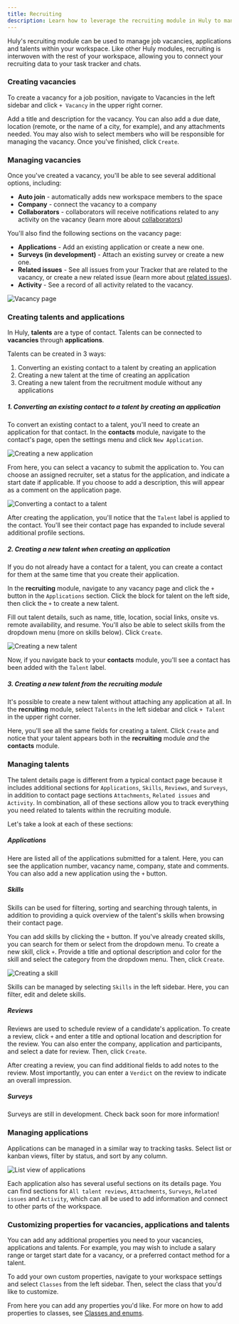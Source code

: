 ```yaml
---
title: Recruiting
description: Learn how to leverage the recruiting module in Huly to manage job vacancies, applications and talents.
---
```



Huly's recruiting module can be used to manage job vacancies, applications and talents within your workspace. Like other Huly modules, recruiting is interwoven with the rest of your workspace, allowing you to connect your recruiting data to your task tracker and chats.

### Creating vacancies

To create a vacancy for a job position, navigate to Vacancies in the left sidebar and click `+ Vacancy` in the upper right corner.

Add a title and description for the vacancy. You can also add a due date, location (remote, or the name of a city, for example), and any attachments needed. You may also wish to select members who will be responsible for managing the vacancy. Once you've finished, click `Create`.

### Managing vacancies

Once you've created a vacancy, you'll be able to see several additional options, including: 

* **Auto join** - automatically adds new workspace members to the space
* **Company** - connect the vacancy to a company
* **Collaborators** - collaborators will receive notifications related to any activity on the vacancy (learn more about [collaborators](../task-tracking/issue-collaborators.mdx))

You'll also find the following sections on the vacancy page:

* **Applications** - Add an existing application or create a new one.
* **Surveys (in development)** - Attach an existing survey or create a new one.
* **Related issues** - See all issues from your Tracker that are related to the vacancy, or create a new related issue (learn more about [related issues](../task-tracking/related-issues.mdx)).
* **Activity** - See a record of all activity related to the vacancy.

<Image
  src={recruitingVacancy}
  alt="Vacancy page"
  inferSize
  quality="max"
/>

### Creating talents and applications

In Huly, **talents** are a type of contact. Talents can be connected to **vacancies** through **applications**. 

Talents can be created in 3 ways:

1. Converting an existing contact to a talent by creating an application
2. Creating a new talent at the time of creating an application
3. Creating a new talent from the recruitment module without any applications

##### 1. Converting an existing contact to a talent by creating an application

To convert an existing contact to a talent, you'll need to create an application for that contact. In the **contacts** module, navigate to the contact's page, open the settings menu and click `New Application`.

<Image
  src={recruitingNewApplication}
  alt="Creating a new application"
  inferSize
  quality="max"
/>

From here, you can select a vacancy to submit the application to. You can choose an assigned recruiter, set a status for the application, and indicate a start date if applicable. If you choose to add a description, this will appear as a comment on the application page.

<Image
  src={recruitingConvertTalent}
  alt="Converting a contact to a talent"
  inferSize
  quality="max"
/>

After creating the application, you'll notice that the `Talent` label is applied to the contact. You'll see their contact page has expanded to include several additional profile sections.

##### 2. Creating a new talent when creating an application

If you do not already have a contact for a talent, you can create a contact for them at the same time that you create their application.

In the **recruiting** module, navigate to any vacancy page and click the `+` button in the `Applications` section. Click the block for talent on the left side, then click the `+` to create a new talent.

Fill out talent details, such as name, title, location, social links, onsite vs. remote availability, and resume. You'll also be able to select skills from the dropdown menu (more on skills below). Click `Create`.

<Image
  src={recruitingNewTalent}
  alt="Creating a new talent"
  inferSize
  quality="max"
/>

Now, if you navigate back to your **contacts** module, you'll see a contact has been added with the `Talent` label.

##### 3. Creating a new talent from the recruiting module

It's possible to create a new talent without attaching any application at all. In the **recruiting** module, select `Talents` in the left sidebar and click `+ Talent` in the upper right corner.

Here, you'll see all the same fields for creating a talent. Click `Create` and notice that your talent appears both in the **recruiting** module *and* the **contacts** module.

### Managing talents

The talent details page is different from a typical contact page because it includes additional sections for `Applications`, `Skills`, `Reviews`, and `Surveys`, in addition to contact page sections `Attachments`, `Related issues` and `Activity`. In combination, all of these sections allow you to track everything you need related to talents within the recruiting module.

Let's take a look at each of these sections:

##### Applications

Here are listed all of the applications submitted for a talent. Here, you can see the application number, vacancy name, company, state and comments. You can also add a new application using the `+` button.

##### Skills

Skills can be used for filtering, sorting and searching through talents, in addition to providing a quick overview of the talent's skills when browsing their contact page.

You can add skills by clicking the `+` button. If you've already created skills, you can search for them or select from the dropdown menu. To create a new skill, click `+`. Provide a title and optional description and color for the skill and select the category from the dropdown menu. Then, click `Create`.

<Image
  src={recruitingSkills}
  alt="Creating a skill"
  inferSize
  quality="max"
/>

Skills can be managed by selecting `Skills` in the left sidebar. Here, you can filter, edit and delete skills.

##### Reviews

Reviews are used to schedule review of a candidate's application. To create a review, click `+` and enter a title and optional location and description for the review. You can also enter the company, application and participants, and select a date for review. Then, click `Create`.

After creating a review, you can find additional fields to add notes to the review. Most importantly, you can enter a `Verdict` on the review to indicate an overall impression.

##### Surveys

Surveys are still in development. Check back soon for more information!

### Managing applications

Applications can be managed in a similar way to tracking tasks. Select list or kanban views, filter by status, and sort by any column.

<Image
  src={recruitingApplications}
  alt="List view of applications"
  inferSize
  quality="max"
/>

Each application also has several useful sections on its details page. You can find sections for `All talent reviews`, `Attachments`, `Surveys`, `Related issues` and `Activity`, which can all be used to add information and connect to other parts of the workspace.

### Customizing properties for vacancies, applications and talents

You can add any additional properties you need to your vacancies, applications and talents. For example, you may wish to include a salary range or target start date for a vacancy, or a preferred contact method for a talent.

To add your own custom properties, navigate to your workspace settings and select `Classes` from the left sidebar. Then, select the class that you'd like to customize.

From here you can add any properties you'd like. For more on how to add properties to classes, see [Classes and enums](../advanced-settings/classes-enums.mdx).

